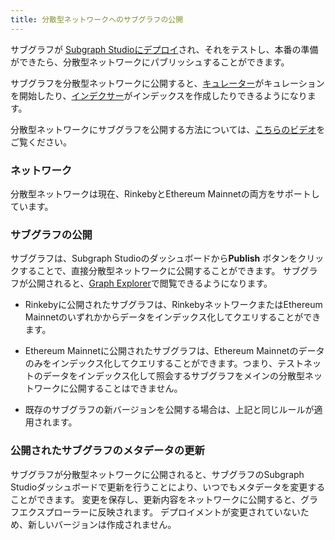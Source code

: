 ```yaml
---
title: 分散型ネットワークへのサブグラフの公開
---
```


サブグラフが [Subgraph Studioにデプロイ](/studio/deploy-subgraph-studio)され、それをテストし、本番の準備ができたら、分散型ネットワークにパブリッシュすることができます。

サブグラフを分散型ネットワークに公開すると、[キュレーター](/curating)がキュレーションを開始したり、[インデクサー](/indexing)がインデックスを作成したりできるようになります。

分散型ネットワークにサブグラフを公開する方法については、[こちらのビデオ](https://youtu.be/HfDgC2oNnwo?t=580)をご覧ください。

### ネットワーク

分散型ネットワークは現在、RinkebyとEthereum Mainnetの両方をサポートしています。

### サブグラフの公開

サブグラフは、Subgraph Studioのダッシュボードから**Publish** ボタンをクリックすることで、直接分散型ネットワークに公開することができます。 サブグラフが公開されると、[Graph Explorer](https://thegraph.com/explorer/)で閲覧できるようになります。

- Rinkebyに公開されたサブグラフは、RinkebyネットワークまたはEthereum Mainnetのいずれかからデータをインデックス化してクエリすることができます。

- Ethereum Mainnetに公開されたサブグラフは、Ethereum Mainnetのデータのみをインデックス化してクエリすることができます。つまり、テストネットのデータをインデックス化して照会するサブグラフをメインの分散型ネットワークに公開することはできません。

- 既存のサブグラフの新バージョンを公開する場合は、上記と同じルールが適用されます。

### 公開されたサブグラフのメタデータの更新

サブグラフが分散型ネットワークに公開されると、サブグラフのSubgraph Studioダッシュボードで更新を行うことにより、いつでもメタデータを変更することができます。 変更を保存し、更新内容をネットワークに公開すると、グラフエクスプローラーに反映されます。 デプロイメントが変更されていないため、新しいバージョンは作成されません。
